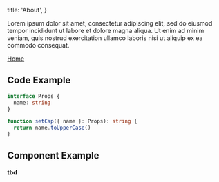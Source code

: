 
  title: 'About',
}


Lorem ipsum dolor sit amet, consectetur adipiscing elit, sed do eiusmod tempor
incididunt ut labore et dolore magna aliqua. Ut enim ad minim veniam, quis
nostrud exercitation ullamco laboris nisi ut aliquip ex ea commodo consequat.

[Home](/)

## Code Example

```typescript:hello.ts
interface Props {
  name: string
}

function setCap({ name }: Props): string {
  return name.toUpperCase()
}
```

## Component Example

**tbd**
